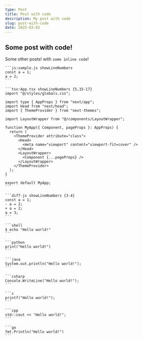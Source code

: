 ```yaml
---
type: Post
title: Post with code
description: My post with code
slug: post-with-code
date: 2025-03-02
---
```


## Some post with code!

Some other posts! with `some inline code`!

    ```js:sample.js showLineNumbers
    const a = 1;
    a = 2;
    ```

    ```tsx:App.tsx showLineNumbers {5,15-17}
    import "@/styles/globals.css";

    import type { AppProps } from "next/app";
    import Head from "next/head";
    import { ThemeProvider } from "next-themes";

    import LayoutWrapper from "@/components/LayoutWrapper";

    function MyApp({ Component, pageProps }: AppProps) {
      return (
        <ThemeProvider attribute="class">
          <Head>
            <meta name="viewport" content="viewport-fit=cover" />
          </Head>
          <LayoutWrapper>
            <Component {...pageProps} />
          </LayoutWrapper>
        </ThemeProvider>
      );
    }

    export default MyApp;
    ```

    ```diff-js showLineNumbers {3-4}
    const a = 1;
    - a = 2;
    + a = 2;
    a = 3;
    ```

    ```shell
    $ echo "Hello world!"
    ```

    ```python
    print("Hello world!")
    ```

    ```java
    System.out.println("Hello world!");
    ```

    ```csharp
    Console.WriteLine("Hello world!");
    ```

    ```c
    printf("Hello world!");
    ```

    ```cpp
    std::cout << "Hello world!";
    ```

    ```go
    fmt.Println("Hello world!")
    ```